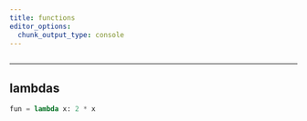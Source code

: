 ```yaml
---
title: functions
editor_options: 
  chunk_output_type: console
---
```


```r
```

<!-- ********************************************************************* -->

<!-- > Headline -->

<!-- ********************************************************************* -->

<!-- ## faqs -->

<!-- ********************************************************************* -->

<!-- ## links -->

<!-- ********************************************************************* -->

<!-- ## setup -->

<!-- ```sh -->
<!-- pip install todo -->
<!-- ``` -->

<!-- ```{python} -->
<!-- import todo -->
<!-- todo.__version__ -->
<!-- ``` -->


<!-- ********************************************************************* -->

<!-- ## basics -->

<!-- ```python -->
<!-- # TODO -->
<!-- ``` -->


*********************************************************************

## lambdas

```python
fun = lambda x: 2 * x
```


<!-- ********************************************************************* -->

<!-- ## appendix: dir -->

<!-- ```{python} -->
<!-- from pprint import pprint -->
<!-- import todo -->
<!-- pprint(dir(todo)) -->
<!-- ``` -->